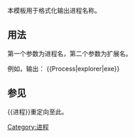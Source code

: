 <includeonly><!-- 在這裡加入模板的保護標識 --></includeonly><noinclude>{{template doc page viewed directly}}</noinclude>
<!-- 在本行下編輯模板說明 -->

本模板用于格式化输出进程名称。

== 用法 ==

第一个参数为进程名，第二个参数为扩展名。

例如，输出{{Process|explorer|exe}}：
<nowiki>{{Process|explorer|exe}}</nowiki>

== 参见 ==
<nowiki>{{进程}}</nowiki>重定向至此。
<includeonly>
<!-- 本行下加入模板的分類 -->
[[Category:进程]]
<!-- 本行下加入模板的跨語言鏈接 -->

</includeonly>